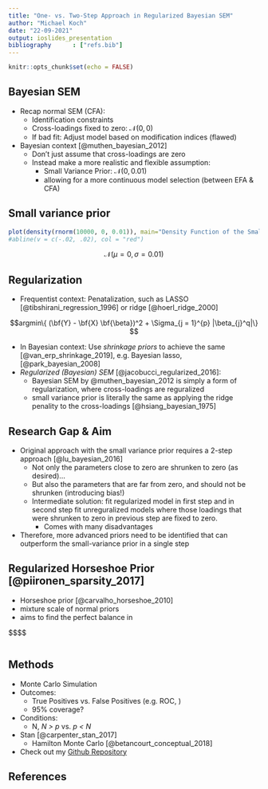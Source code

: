```yaml
---
title: "One- vs. Two-Step Approach in Regularized Bayesian SEM"
author: "Michael Koch"
date: "22-09-2021"
output: ioslides_presentation
bibliography      : ["refs.bib"]
---
```


```r
knitr::opts_chunk$set(echo = FALSE)
```

## Bayesian SEM

- Recap normal SEM (CFA): 
  - Identification constraints
  - Cross-loadings fixed to zero: $\mathcal{N}(0, 0)$
  - If bad fit: Adjust model based on modification indices (flawed)
- Bayesian context [@muthen_bayesian_2012]
  - Don't just assume that cross-loadings are zero
  - Instead make a more realistic and flexible assumption:
    - Small Variance Prior: $\mathcal{N}(0, 0.01)$
    - allowing for a more continuous model selection (between EFA & CFA)
    
## Small variance prior

```r
plot(density(rnorm(10000, 0, 0.01)), main="Density Function of the Small Variance (Ridge) Prior", xlab="")
#abline(v = c(-.02, .02), col = "red")
```
$$\mathcal{N}(\mu = 0,   \sigma = 0.01)$$

## Regularization 

- Frequentist context: Penatalization, such as LASSO [@tibshirani_regression_1996] or ridge [@hoerl_ridge_2000]

$$argmin\{ (\bf{Y} - \bf{X} \bf{\beta})^2 + \Sigma_{j = 1}^{p} |\beta_{j}^q|\} $$

- In Bayesian context: Use *shrinkage priors* to achieve the same [@van_erp_shrinkage_2019], e.g. Bayesian lasso, [@park_bayesian_2008] 
- *Regularized (Bayesian) SEM* [@jacobucci_regularized_2016]: 
  -  Bayesian SEM by @muthen_bayesian_2012 is simply a form of regularization, where cross-loadings are reguralized 
  - small variance prior is literally the same as applying the ridge penality to the cross-loadings [@hsiang_bayesian_1975]

## Research Gap & Aim 

- Original approach with the small variance prior requires a 2-step approach [@lu_bayesian_2016]
  - Not only the parameters close to zero are shrunken to zero (as desired)...
  - But also the parameters that are far from zero, and should not be shrunken (introducing bias!)
  - Intermediate solution: fit regularized model in first step and in second step fit unreguralized models where those loadings that were shrunken to zero in previous step are fixed to zero. 
    - Comes with many disadvantages

- Therefore, more advanced priors need to be identified that can outperform the small-variance prior in a single step

## Regularized Horseshoe Prior [@piironen_sparsity_2017]

- Horseshoe prior [@carvalho_horseshoe_2010]
- mixture scale of normal priors
- aims to find the perfect balance in 

$$$$
```r

```

$$ $$

## Methods

- Monte Carlo Simulation
- Outcomes:
  - True Positives vs. False Positives (e.g. ROC, )
  - 95% coverage?
- Conditions:
    - N, *N > p* vs. *p < N* 
- Stan [@carpenter_stan_2017]
  - Hamilton Monte Carlo [@betancourt_conceptual_2018]
- Check out my [Github Repository](https://github.com/JMBKoch/1vs2StepBayesianRegularizedSEM)

<style>
slides > slide { overflow: scroll; }
slides > slide:not(.nobackground):after {
  content: '';
}
</style>

## References
